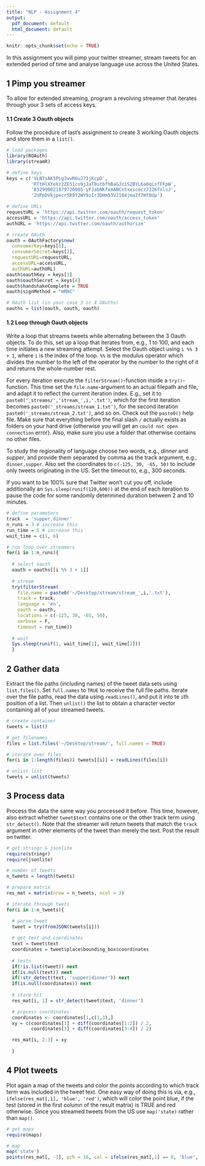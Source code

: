 ```yaml
---
title: "NLP - Assignment 4"
output:
  pdf_document: default
  html_document: default
---
```


```r
knitr::opts_chunk$set(echo = TRUE)
```

In this assignment you will pimp your twitter streamer, stream tweets for an extended period of time and analyse language use across the United States. 

## 1 Pimp you streamer

To allow for extended streaming, program a revolving streamer that iterates through your 3 sets of access keys.

#### 1.1 Create 3 Oauth objects

Follow the procedure of last's assignment to create 3 working Oauth objects and store them in a `list()`. 

```r
# load packages
library(ROAuth)
library(streamR)

# define keys
keys = c('VLN7sAK5PLg3vvR6uJ71jKcpD',
         'RTtHlXYeXz2ZE51co9jJaT8utbfhBaGJziS2BYL6a0qLsfFFpW',
         '832990021879726085-yFJabNKfxmANCxtxxscecr7326fnlsJ',
         '2UPpDVkjpecr5R9Y2WY9zIr3DHm53VJ104jma2f7Hf8Up')

# define URLs
requestURL = 'https://api.twitter.com/oauth/request_token'
accessURL = 'https://api.twitter.com/oauth/access_token'
authURL = 'https://api.twitter.com/oauth/authorize'

# create OAuth
oauth = OAuthFactory$new(
  consumerKey=keys[1],
  consumerSecret=keys[2],
  requestURL=requestURL,
  accessURL=accessURL,
  authURL=authURL)
oauth$oauthKey = keys[3]
oauth$oauthSecret = keys[4]
oauth$handshakeComplete = TRUE
oauth$signMethod = "HMAC"

# OAuth list (in your case 3 or 4 OAuths)
oauths = list(oauth, oauth, oauth)

```


#### 1.2 Loop through Oauth objects

Write a loop that streams tweets while alternating between the 3 Oauth objects. To do this, set up a loop that iterates from, e.g., 1 to 100, and each time initiates a new streaming attempt. Select the Oauth object using `i %% 3 + 1`, where `i` is the index of the loop. `%%` is the modulus operator which divides the number to the left of the operator by the number to the right of it and returns the whole-number rest. 

For every iteration execute the `filterStream()`-function inside a `try()`-function. This time set the `file.name`-argument to an actual filepath and file, and adapt it to reflect the current iteration index. E.g., set it to `paste0('_streams/','stream_',i,'.txt')`, which for the first iteration becomes `paste0('_streams/stream_1.txt')`, for the second iteration `paste0('_streams/stream_2.txt')`, and so on. Check out the `paste0()` help file. Make sure that everything before the final slash `/` actually exists as folders on your hard drive (otherwise you will get an `could not open connection` error). Also, make sure you use a folder that otherwise contains no other files.

To study the regionality of language choose two words, e.g., *dinner* and *supper*, and provide them separated by comma as the track argument, e.g., `dinner,supper`. Also set the coordinates to `c(-125, 30, -65, 50)` to include only tweets originating in the US. Set the timeout to, e.g., 300 seconds.

If you want to be 100% sure that Twitter won't cut you off, include additionally an `Sys.sleep(runif(120,600))` at the end of each iteration to pause the code for some randomly determined duration between 2 and 10 minutes. 

```r

# define parameters
track  = 'supper,dinner'
n_runs = 3 # increase this
run_time = 5 # increase this
wait_time = c(1, 6)

# run loop over streamers
for(i in 1:n_runs){
  
  # select oauth
  oauth = oauths[[i %% 3 + 1]]
  
  # stream
  try(filterStream(
    file.name = paste0('~/Desktop/stream/stream_',i,'.txt'),
    track = track,
    language = 'en',
    oauth = oauth,
    locations = c(-125, 30, -65, 50),
    verbose = F,
    timeout = run_time))
  
  # wait
  Sys.sleep(runif(1, wait_time[1], wait_time[2]))
  }

```

## 2 Gather data

Extract the file paths (including names) of the tweet data sets using `list.files()`. Set `full.names` to `TRUE` to receive the full file paths. Iterate over the file paths, read the data using `readLines()`, and put it into te `i`th position of a list. Then `unlist()` the list to obtain a character vector containing all of your streamed tweets.   

```r

# create container
tweets = list()

# get filenames
files = list.files('~/Desktop/stream/', full.names = TRUE)

# iterate over files
for(i in 1:length(files)) tweets[[i]] = readLines(files[i])

# unlist list
tweets = unlist(tweets)

```

## 3 Process data

Process the data the same way you processed it before. This time, however, also extract whether `tweet$text` contains one or the other track term using `str_detect()`. Note that the streamer will return tweets that match the `track` argument in other elements of the tweet than merely the text. Post the result on twitter.  

```r

# get stringr & jsonlite
require(stringr)
require(jsonlite)

# number of tweets
n_tweets = length(tweets)

# prepare matrix
res_mat = matrix(nrow = n_tweets, ncol = 3)

# iterate through twets
for(i in 1:n_tweets){

  # parse tweet
  tweet = try(fromJSON(tweets[i]))
  
  # get text and coordinates
  text = tweet$text
  coordinates = tweet$place$bounding_box$coordinates
    
  # tests
  if(!is.list(tweet)) next
  if(is.null(text)) next
  if(!str_detect(text, 'supper|dinner')) next
  if(is.null(coordinates)) next
  
  # store hit
  res_mat[i, 1] = str_detect(tweet$text, 'dinner')

  # process coordinates
  coordinates <- coordinates[1,c(1,3),]
  xy = c(coordinates[1] + diff(coordinates[1:2]) / 2,
         coordinates[3] + diff(coordinates[3:4]) / 2)

  res_mat[i, 2:3] = xy
  
  }

```

## 4 Plot tweets

Plot again a map of the tweets and color the points according to which track term was included in the tweet text. One easy way of doing this is via, e.g., `ifelse(res_mat[,1], 'blue', 'red')`, which will color the point blue, if the test (stored in the first column of the result matrix) is TRUE and red otherwise. Since you streamed tweets from the US use `map('state)` rather than `map()`.

```r
# get maps
require(maps)

# map
map('state')
points(res_mat[, -1], pch = 16, col = ifelse(res_mat[,1] == 0, 'blue', 'red'))

```



